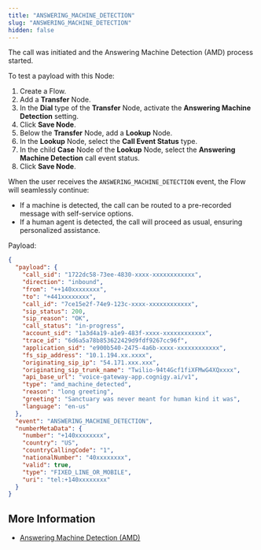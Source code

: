 ```yaml
---
title: "ANSWERING_MACHINE_DETECTION"
slug: "ANSWERING_MACHINE_DETECTION"
hidden: false
---
```


The call was initiated and the Answering Machine Detection (AMD) process started.

To test a payload with this Node:

1. Create a Flow.
2. Add a **Transfer** Node. 
3. In the **Dial** type of the **Transfer** Node, activate the **Answering Machine Detection** setting.
4. Click **Save Node**.
5. Below the **Transfer** Node, add a **Lookup** Node.
6. In the **Lookup** Node, select the **Call Event Status** type.
7. In the child **Case** Node of the **Lookup** Node, select the **Answering Machine Detection** call event status.
8. Click **Save Node**.

When the user receives the `ANSWERING_MACHINE_DETECTION` event, the Flow will seamlessly continue:

- If a machine is detected, the call can be routed to a pre-recorded message with self-service options. 
- If a human agent is detected, the call will proceed as usual, ensuring personalized assistance.

Payload:

```json
{
  "payload": {
    "call_sid": "1722dc58-73ee-4830-xxxx-xxxxxxxxxxxx",
    "direction": "inbound",
    "from": "++140xxxxxxxx",
    "to": "+441xxxxxxxx",
    "call_id": "7ce15e2f-74e9-123c-xxxx-xxxxxxxxxxxx",
    "sip_status": 200,
    "sip_reason": "OK",
    "call_status": "in-progress",
    "account_sid": "1a3d4a19-a1e9-483f-xxxx-xxxxxxxxxxxx",
    "trace_id": "6d6a5a78b853622429d9fdf9267cc96f",
    "application_sid": "e900b540-2475-4a6b-xxxx-xxxxxxxxxxxx",
    "fs_sip_address": "10.1.194.xx.xxxx",
    "originating_sip_ip": "54.171.xxx.xxx",
    "originating_sip_trunk_name": "Twilio-94t4Gcf1fiXFMwG4XQxxxx",
    "api_base_url": "voice-gateway-app.cognigy.ai/v1",
    "type": "amd_machine_detected",
    "reason": "long greeting",
    "greeting": "Sanctuary was never meant for human kind it was",
    "language": "en-us"
  },
  "event": "ANSWERING_MACHINE_DETECTION",
  "numberMetaData": {
    "number": "+140xxxxxxxx",
    "country": "US",
    "countryCallingCode": "1",
    "nationalNumber": "40xxxxxxxx",
    "valid": true,
    "type": "FIXED_LINE_OR_MOBILE",
    "uri": "tel:+140xxxxxxxx"
  }
}
```

## More Information

- [Answering Machine Detection (AMD)](/voice-gateway/references/verbs/amd)



